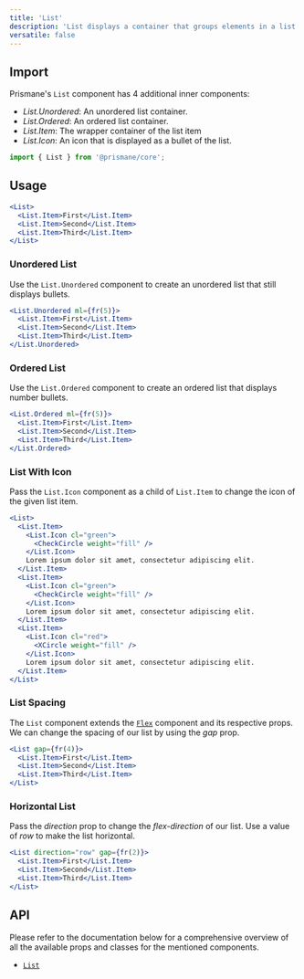 ---
title: 'List'
description: 'List displays a container that groups elements in a list.'
versatile: false
---

## Import

Prismane's `List` component has 4 additional inner components:

- _List.Unordered_: An unordered list container.
- _List.Ordered_: An ordered list container.
- _List.Item_: The wrapper container of the list item
- _List.Icon_: An icon that is displayed as a bullet of the list.

```js
import { List } from '@prismane/core';
```

## Usage

```jsx preview
<List>
  <List.Item>First</List.Item>
  <List.Item>Second</List.Item>
  <List.Item>Third</List.Item>
</List>
```

### Unordered List

Use the `List.Unordered` component to create an unordered list that still displays bullets.

```jsx preview
<List.Unordered ml={fr(5)}>
  <List.Item>First</List.Item>
  <List.Item>Second</List.Item>
  <List.Item>Third</List.Item>
</List.Unordered>
```

### Ordered List

Use the `List.Ordered` component to create an ordered list that displays number bullets.

```jsx preview
<List.Ordered ml={fr(5)}>
  <List.Item>First</List.Item>
  <List.Item>Second</List.Item>
  <List.Item>Third</List.Item>
</List.Ordered>
```

### List With Icon

Pass the `List.Icon` component as a child of `List.Item` to change the icon of the given list item.

```jsx preview
<List>
  <List.Item>
    <List.Icon cl="green">
      <CheckCircle weight="fill" />
    </List.Icon>
    Lorem ipsum dolor sit amet, consectetur adipiscing elit.
  </List.Item>
  <List.Item>
    <List.Icon cl="green">
      <CheckCircle weight="fill" />
    </List.Icon>
    Lorem ipsum dolor sit amet, consectetur adipiscing elit.
  </List.Item>
  <List.Item>
    <List.Icon cl="red">
      <XCircle weight="fill" />
    </List.Icon>
    Lorem ipsum dolor sit amet, consectetur adipiscing elit.
  </List.Item>
</List>
```

### List Spacing

The `List` component extends the [`Flex`](/docs/components/flex) component and its respective props. We can change the spacing of our list by using the _gap_ prop.

```jsx preview
<List gap={fr(4)}>
  <List.Item>First</List.Item>
  <List.Item>Second</List.Item>
  <List.Item>Third</List.Item>
</List>
```

### Horizontal List

Pass the _direction_ prop to change the _flex-direction_ of our list. Use a value of _row_ to make the list horizontal.

```jsx preview
<List direction="row" gap={fr(2)}>
  <List.Item>First</List.Item>
  <List.Item>Second</List.Item>
  <List.Item>Third</List.Item>
</List>
```

## API

Please refer to the documentation below for a comprehensive overview of all the available props and classes for the mentioned components.

- [`List`](/docs/components-api/list-api)
